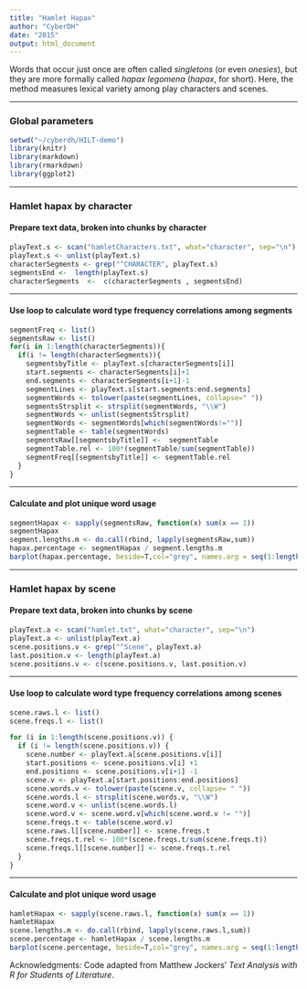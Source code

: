 ```yaml
---
title: "Hamlet Hapax"
author: "CyberDH"
date: "2015"
output: html_document
---
```

Words that occur just once are often called _singletons_ (or even _onesies_), but they are more formally called _hapax legomena_ (_hapax_, for short). Here, the method measures lexical variety among play characters and scenes.  

***  
### Global parameters 
```r
setwd("~/cyberdh/HILT-demo")
library(knitr)
library(markdown)
library(rmarkdown)
library(ggplot2)
```   

***   
### Hamlet hapax by character
#### Prepare text data, broken into chunks by character
```r
playText.s <- scan("hamletCharacters.txt", what="character", sep="\n")
playText.s <- unlist(playText.s)
characterSegments <- grep("^CHARACTER", playText.s)
segmentsEnd <-  length(playText.s)
characterSegments  <-  c(characterSegments , segmentsEnd)
```

***
#### Use loop to calculate word type frequency correlations among segments
```r
segmentFreq <- list()
segmentsRaw <- list()
for(i in 1:length(characterSegments)){
  if(i != length(characterSegments)){
    segmentsbyTitle <- playText.s[characterSegments[i]]
    start.segments <- characterSegments[i]+1
    end.segments <- characterSegments[i+1]-1
    segmentLines <- playText.s[start.segments:end.segments]
    segmentWords <- tolower(paste(segmentLines, collapse=" "))
    segmentsStrsplit <- strsplit(segmentWords, "\\W")
    segmentWords <- unlist(segmentsStrsplit)
    segmentWords <- segmentWords[which(segmentWords!="")] 
    segmentTable <- table(segmentWords)
    segmentsRaw[[segmentsbyTitle]] <-  segmentTable
    segmentTable.rel <- 100*(segmentTable/sum(segmentTable))
    segmentFreq[[segmentsbyTitle]] <- segmentTable.rel
  }
}
``` 

***                 
#### Calculate and plot unique word usage   
```r
segmentHapax <- sapply(segmentsRaw, function(x) sum(x == 1))
segmentHapax
segment.lengths.m <- do.call(rbind, lapply(segmentsRaw,sum))
hapax.percentage <- segmentHapax / segment.lengths.m
barplot(hapax.percentage, beside=T,col="grey", names.arg = seq(1:length(segmentsRaw)))
```    


***   
### Hamlet hapax by scene
#### Prepare text data, broken into chunks by scene
```r
playText.a <- scan("hamlet.txt", what="character", sep="\n")
playText.a <- unlist(playText.a)
scene.positions.v <- grep("^Scene", playText.a)
last.position.v <- length(playText.a)
scene.positions.v <- c(scene.positions.v, last.position.v)
```

***
#### Use loop to calculate word type frequency correlations among scenes
```r
scene.raws.l <- list()
scene.freqs.l <- list()

for (i in 1:length(scene.positions.v)) {
  if (i != length(scene.positions.v)) {
    scene.number <- playText.a[scene.positions.v[i]]
    start.positions <- scene.positions.v[i] +1
    end.positions <- scene.positions.v[i+1] -1
    scene.v <- playText.a[start.positions:end.positions]
    scene.words.v <- tolower(paste(scene.v, collapse= " "))
    scene.words.l <- strsplit(scene.words.v, "\\W")
    scene.word.v <- unlist(scene.words.l)
    scene.word.v <- scene.word.v[which(scene.word.v != "")]
    scene.freqs.t <- table(scene.word.v)
    scene.raws.l[[scene.number]] <- scene.freqs.t
    scene.freqs.t.rel <- 100*(scene.freqs.t/sum(scene.freqs.t))
    scene.freqs.l[[scene.number]] <- scene.freqs.t.rel
  }
}
```

***                 
#### Calculate and plot unique word usage   
```r
hamletHapax <- sapply(scene.raws.l, function(x) sum(x == 1))
hamletHapax
scene.lengths.m <- do.call(rbind, lapply(scene.raws.l,sum))
scene.percentage <- hamletHapax / scene.lengths.m
barplot(scene.percentage, beside=T,col="grey", names.arg = seq(1:length(scene.raws.l)))
```    


Acknowledgments: Code adapted from Matthew Jockers’ _Text Analysis with R for Students of Literature_.